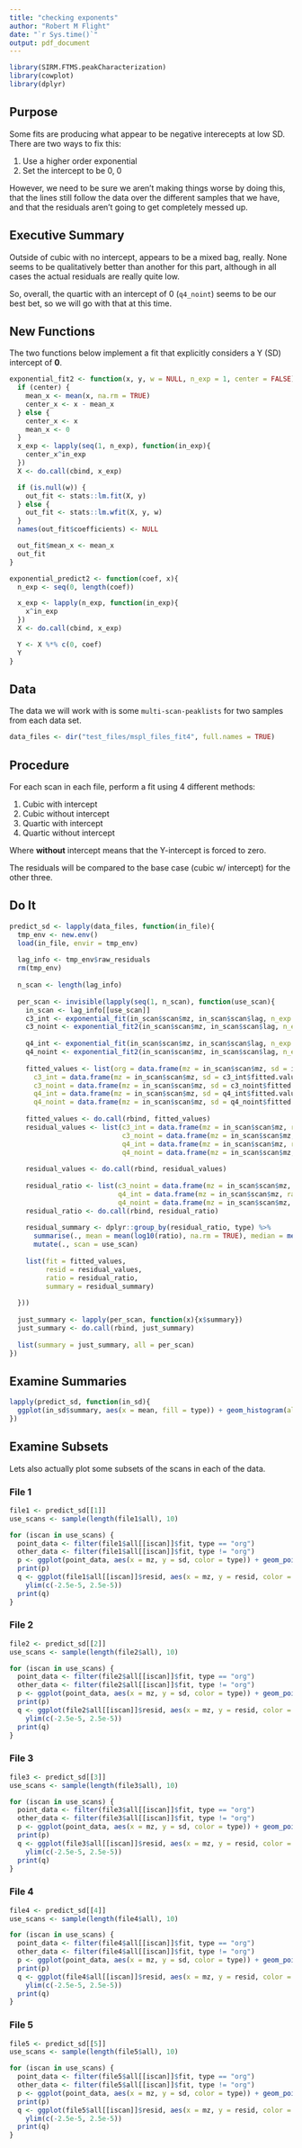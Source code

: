 ```yaml
---
title: "checking exponents"
author: "Robert M Flight"
date: "`r Sys.time()`"
output: pdf_document
---
```


```r
library(SIRM.FTMS.peakCharacterization)
library(cowplot)
library(dplyr)
```


## Purpose

Some fits are producing what appear to be negative interecepts at low SD. There
are two ways to fix this:

  1. Use a higher order exponential
  2. Set the intercept to be 0, 0
  
However, we need to be sure we aren't making things worse by doing this, that the
lines still follow the data over the different samples that we have, and that
the residuals aren't going to get completely messed up.

## Executive Summary

Outside of cubic with no intercept, appears to be a mixed bag, really. None seems
to be qualitatively better than another for this part, although in all cases the
actual residuals are really quite low. 

So, overall, the quartic with an intercept of 0 (`q4_noint`) seems to be our best
bet, so we will go with that at this time.


## New Functions

The two functions below implement a fit that explicitly considers a Y (SD) intercept
of **0**.


```r
exponential_fit2 <- function(x, y, w = NULL, n_exp = 1, center = FALSE){
  if (center) {
    mean_x <- mean(x, na.rm = TRUE)
    center_x <- x - mean_x
  } else {
    center_x <- x
    mean_x <- 0
  }
  x_exp <- lapply(seq(1, n_exp), function(in_exp){
    center_x^in_exp
  })
  X <- do.call(cbind, x_exp)

  if (is.null(w)) {
    out_fit <- stats::lm.fit(X, y)
  } else {
    out_fit <- stats::lm.wfit(X, y, w)
  }
  names(out_fit$coefficients) <- NULL

  out_fit$mean_x <- mean_x
  out_fit
}

exponential_predict2 <- function(coef, x){
  n_exp <- seq(0, length(coef))

  x_exp <- lapply(n_exp, function(in_exp){
    x^in_exp
  })
  X <- do.call(cbind, x_exp)

  Y <- X %*% c(0, coef)
  Y
}
```


## Data

The data we will work with is some `multi-scan-peaklists` for two samples
from each data set.

```r
data_files <- dir("test_files/mspl_files_fit4", full.names = TRUE)
```

## Procedure

For each scan in each file, perform a fit using 4 different methods:

  1. Cubic with intercept
  2. Cubic without intercept
  3. Quartic with intercept
  4. Quartic without intercept
  
Where **without** intercept means that the Y-intercept is forced to zero.

The residuals will be compared to the base case (cubic w/ intercept) for the other
three.

## Do It

```r
predict_sd <- lapply(data_files, function(in_file){
  tmp_env <- new.env()
  load(in_file, envir = tmp_env)
  
  lag_info <- tmp_env$raw_residuals
  rm(tmp_env)
  
  n_scan <- length(lag_info)
  
  per_scan <- invisible(lapply(seq(1, n_scan), function(use_scan){
    in_scan <- lag_info[[use_scan]]
    c3_int <- exponential_fit(in_scan$scan$mz, in_scan$scan$lag, n_exp = 3)
    c3_noint <- exponential_fit2(in_scan$scan$mz, in_scan$scan$lag, n_exp = 3)
    
    q4_int <- exponential_fit(in_scan$scan$mz, in_scan$scan$lag, n_exp = 4)
    q4_noint <- exponential_fit2(in_scan$scan$mz, in_scan$scan$lag, n_exp = 4)
    
    fitted_values <- list(org = data.frame(mz = in_scan$scan$mz, sd = in_scan$scan$lag, type = "org"),
      c3_int = data.frame(mz = in_scan$scan$mz, sd = c3_int$fitted.values, type = "c3_int"),
      c3_noint = data.frame(mz = in_scan$scan$mz, sd = c3_noint$fitted.values, type = "c3_noint"),
      q4_int = data.frame(mz = in_scan$scan$mz, sd = q4_int$fitted.values, type = "q4_int"),
      q4_noint = data.frame(mz = in_scan$scan$mz, sd = q4_noint$fitted.values, type = "q4_noint"))
    
    fitted_values <- do.call(rbind, fitted_values)
    residual_values <- list(c3_int = data.frame(mz = in_scan$scan$mz, resid = c3_int$residuals, type = "c3_int"),
                            c3_noint = data.frame(mz = in_scan$scan$mz, resid = c3_noint$residuals, type = "c3_noint"),
                            q4_int = data.frame(mz = in_scan$scan$mz, resid = q4_int$residuals, type = "q4_int"),
                            q4_noint = data.frame(mz = in_scan$scan$mz, resid = q4_noint$residuals, type = "q4_noint"))
  
    residual_values <- do.call(rbind, residual_values)
    
    residual_ratio <- list(c3_noint = data.frame(mz = in_scan$scan$mz, ratio = c3_noint$residuals / c3_int$residuals, type = "c3_noint"),
                           q4_int = data.frame(mz = in_scan$scan$mz, ratio = q4_int$residuals / c3_int$residuals, type = "q4_int"),
                           q4_noint = data.frame(mz = in_scan$scan$mz, ratio = q4_noint$residuals / c3_int$residuals, type = "q4_noint"))
    residual_ratio <- do.call(rbind, residual_ratio)
    
    residual_summary <- dplyr::group_by(residual_ratio, type) %>% 
      summarise(., mean = mean(log10(ratio), na.rm = TRUE), median = median(log10(ratio), na.rm = TRUE), sd = sd(log10(ratio), na.rm = TRUE)) %>%
      mutate(., scan = use_scan)
    
    list(fit = fitted_values,
         resid = residual_values,
         ratio = residual_ratio,
         summary = residual_summary)
    
  }))
  
  just_summary <- lapply(per_scan, function(x){x$summary})
  just_summary <- do.call(rbind, just_summary)
  
  list(summary = just_summary, all = per_scan)
})
```

## Examine Summaries

```r
lapply(predict_sd, function(in_sd){
  ggplot(in_sd$summary, aes(x = mean, fill = type)) + geom_histogram(alpha = 0.5, position = "identity", bins = 100)
})
```

## Examine Subsets

Lets also actually plot some subsets of the scans in each of the data. 

### File 1

```r
file1 <- predict_sd[[1]]
use_scans <- sample(length(file1$all), 10)

for (iscan in use_scans) {
  point_data <- filter(file1$all[[iscan]]$fit, type == "org")
  other_data <- filter(file1$all[[iscan]]$fit, type != "org")
  p <- ggplot(point_data, aes(x = mz, y = sd, color = type)) + geom_point(alpha = 0.5) + geom_line(data = other_data)
  print(p)
  q <- ggplot(file1$all[[iscan]]$resid, aes(x = mz, y = resid, color = type)) + geom_point(alpha = 0.5) +
    ylim(c(-2.5e-5, 2.5e-5))
  print(q)
}
```

### File 2

```r
file2 <- predict_sd[[2]]
use_scans <- sample(length(file2$all), 10)

for (iscan in use_scans) {
  point_data <- filter(file2$all[[iscan]]$fit, type == "org")
  other_data <- filter(file2$all[[iscan]]$fit, type != "org")
  p <- ggplot(point_data, aes(x = mz, y = sd, color = type)) + geom_point(alpha = 0.5) + geom_line(data = other_data)
  print(p)
  q <- ggplot(file2$all[[iscan]]$resid, aes(x = mz, y = resid, color = type)) + geom_point(alpha = 0.5) +
    ylim(c(-2.5e-5, 2.5e-5))
  print(q)
}
```

### File 3

```r
file3 <- predict_sd[[3]]
use_scans <- sample(length(file3$all), 10)

for (iscan in use_scans) {
  point_data <- filter(file3$all[[iscan]]$fit, type == "org")
  other_data <- filter(file3$all[[iscan]]$fit, type != "org")
  p <- ggplot(point_data, aes(x = mz, y = sd, color = type)) + geom_point(alpha = 0.5) + geom_line(data = other_data)
  print(p)
  q <- ggplot(file3$all[[iscan]]$resid, aes(x = mz, y = resid, color = type)) + geom_point(alpha = 0.5) +
    ylim(c(-2.5e-5, 2.5e-5))
  print(q)
}
```

### File 4

```r
file4 <- predict_sd[[4]]
use_scans <- sample(length(file4$all), 10)

for (iscan in use_scans) {
  point_data <- filter(file4$all[[iscan]]$fit, type == "org")
  other_data <- filter(file4$all[[iscan]]$fit, type != "org")
  p <- ggplot(point_data, aes(x = mz, y = sd, color = type)) + geom_point(alpha = 0.5) + geom_line(data = other_data)
  print(p)
  q <- ggplot(file4$all[[iscan]]$resid, aes(x = mz, y = resid, color = type)) + geom_point(alpha = 0.5) +
    ylim(c(-2.5e-5, 2.5e-5))
  print(q)
}
```


### File 5

```r
file5 <- predict_sd[[5]]
use_scans <- sample(length(file5$all), 10)

for (iscan in use_scans) {
  point_data <- filter(file5$all[[iscan]]$fit, type == "org")
  other_data <- filter(file5$all[[iscan]]$fit, type != "org")
  p <- ggplot(point_data, aes(x = mz, y = sd, color = type)) + geom_point(alpha = 0.5) + geom_line(data = other_data)
  print(p)
  q <- ggplot(file5$all[[iscan]]$resid, aes(x = mz, y = resid, color = type)) + geom_point(alpha = 0.5) +
    ylim(c(-2.5e-5, 2.5e-5))
  print(q)
}
```


